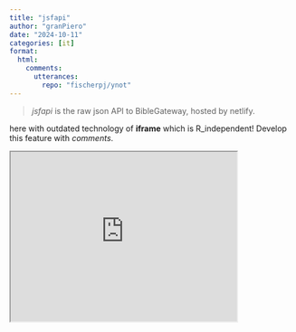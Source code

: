 ```yaml
---
title: "jsfapi"
author: "granPiero"
date: "2024-10-11"
categories: [it]
format: 
  html:
    comments:
      utterances: 
        repo: "fischerpj/ynot"
---
```


> *jsfapi* is the raw json API to BibleGateway, hosted by netlify.

here with outdated technology of **iframe** which is R_independent! Develop this feature with *comments*.

<iframe src="https://jsfapi.netlify.app/.netlify/functions/bgw?param=ps1:2!SG21" title="jsfapi iframe" width="400" height="300">

</iframe>

